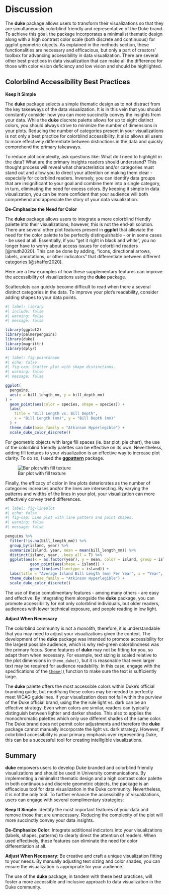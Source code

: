 # Discussion

The **duke** package allows users to transform their visualizations so that they are simultaneously colorblind friendly and representative of the Duke brand.
To achieve this goal, the package incorporates a minimalist thematic design along with a high contrast color scale (both discrete and continuous) for ggplot geometric objects.
As explained in the methods section, these functionalities are necessary and efficacious, but only a part of creators' toolbox for advancing accessibility in data visualization.
There are several other best practices in data visualization that can make all the difference for those with color vision deficiency and low vision and should be highlighted.

## Colorblind Accessibility Best Practices

**Keep It Simple**

The **duke** package selects a simple thematic design as to not distract from the key takeaways of the data visualization.
It is in this vein that you should constantly consider how you can more succinctly convey the insights from your data.
While the **duke** discrete palette allows for up to eight distinct colors, you should always strive to minimize the number of dimensions in your plots.
Reducing the number of categories present in your visualizations is not only a best practice for colorblind accessibility.
It also allows all users to more effectively differentiate between distinctions in the data and quickly comprehend the primary takeaways.

To reduce plot complexity, ask questions like: What do I need to highlight in the data?
What are the primary insights readers should understand?
This thought process will reveal what characteristics and/or categories must stand out and allow you to direct your attention on making them clear - especially for colorblind readers.
Inversely, you can identify data groups that are insignificant to your goal and combine them into a single category, in turn, eliminating the need for excess colors.
By keeping it simple in data visualization, you can be more confident that your audience will both comprehend and appreciate the story of your data visualization.

**De-Emphasize the Need for Color**

The **duke** package allows users to integrate a more colorblind friendly palette into their visualizations; however, this is not the end-all solution.
There are several other plot features present in **ggplot** that alleviate the need for the color palette to be perfectly distinguishable - or in some cases - be used at all.
Essentially, if you "get it right in black and white", you no longer have to worry about access issues for colorblind readers [@muth2020].
This can be done by adding, "icons, directional arrows, labels, annotations, or other indicators" that differentiate between different categories [@shaffer2020].

Here are a few examples of how these supplementary features can improve the accessibility of visualizations using the **duke** package.

Scatterplots can quickly become difficult to read when there a several distinct categories in the data.
To improve your plot's readability, consider adding shapes to your data points.

```r
#| label: library
#| include: false
#| warning: false
#| message: false

library(ggplot2)
library(palmerpenguins)
library(duke)
library(magrittr)
library(dplyr)
```


```r
#| label: fig-pointshape
#| echo: false
#| fig-cap: Scatter plot with shape distinctions.
#| warning: false
#| message: false

ggplot(
  penguins,
  aes(x = bill_length_mm, y = bill_depth_mm)
) +
  geom_point(aes(color = species, shape = species)) +
  labs(
    title = "Bill Length vs. Bill Depth",
    x = "Bill Length (mm)", y = "Bill Depth (mm)"
  ) +
  theme_duke(base_family = "Atkinson Hyperlegible") +
  scale_duke_color_discrete()
```

For geometric objects with large fill spaces (ie. bar plot, pie chart), the use of the colorblind friendly palettes can be effective on its own.
Nevertheless, adding fill textures to your visualization is an effective way to increase plot clarity.
To do so, I used the [**ggpattern**](https://github.com/coolbutuseless/ggpattern) package.

![Bar plot with fill texture](images/fillbar.png){#fig-fillbar}

Finally, the efficacy of color in line plots deteriorates as the number of categories increases and/or the lines are intersecting.
By varying the patterns and widths of the lines in your plot, your visualization can more effectively convey trend differences.

```r
#| label: fig-lineplot
#| echo: false
#| fig-cap: Line plot with line pattern and point shapes.
#| warning: false
#| message: false

penguins %>%
  filter(!is.na(bill_length_mm)) %>%
  group_by(island, year) %>%
  summarize(island, year, mean = mean(bill_length_mm)) %>%
  distinct(island, year, .keep_all = T) %>%
  ggplot(aes(x = as.factor(year), y = mean, color = island, group = island)) +
           geom_point(aes(shape = island)) +
           geom_line(aes(linetype = island)) +
  labs(title = "Average Island Bill Length (mm) Per Year", x = "Year", y = "Bill Length (mm)") +
  theme_duke(base_family = "Atkinson Hyperlegible") +
  scale_duke_color_discrete()
```

The use of these complimentary features - among many others - are easy and effective.
By integrating them alongside the **duke** package, you can promote accessibility for not only colorblind individuals, but older readers, audiences with lower technical exposure, and people reading in low light.

**Adjust When Necessary**

The colorblind community is not a monolith, therefore, it is understandable that you may need to adjust your visualizations given the context.
The development of the **duke** package was intended to promote accessibility for the largest possible audience, which is why red-green colorblindness was the primary focus.
Some features of **duke** may not be fitting for you, so adapt them when necessary.
For example, text sizing is scaled relative to the plot dimensions in `theme_duke()`, but it is reasonable that even larger text may be required for audience readability.
In this case, engage with the specifications of the [`theme()`](https://github.com/tidyverse/ggplot2/blob/main/R/theme.R) function to make sure the text is sufficiently large.

The **duke** palette offers the most accessible colors within Duke's official branding guide, but modifying these colors may be needed to perfectly meet WCAG guidelines.
If your visualization does not fall within the purview of the Duke official brand, using the the rule light vs. dark can be an effective strategy.
Even when colors are similar, readers can typically distinguish between lighter and darker shades.
This also to applies the monochromatic palettes which only use different shades of the same color.
The Duke brand does not permit color adjustments and therefore the **duke** package cannot manually incorporate the light vs. dark strategy.
However, if colorblind accessibility is your primary emphasis over representing Duke, this can be a successful tool for creating intelligible visualizations.

## Summary

**duke** empowers users to develop Duke branded and colorblind friendly visualizations and should be used in University communications.
By implementing a minimalist thematic design and a high contrast color palette in both continuous and discrete geometric objects, the package is an efficacious tool for data visualization in the Duke community.
Nevertheless, it is not the only tool.
To further enhance the accessibility of visualizations, users can engage with several complimentary strategies:

**Keep It Simple**: Identify the most important features of your data and remove those that are unnecessary.
Reducing the complexity of the plot will more succinctly convey your data insights.

**De-Emphasize Color**: Integrate additional indicators into your visualizations (labels, shapes, patterns) to clearly direct the attention of readers.
When used effectively, these features can eliminate the need for color differentiation at all.

**Adjust When Necessary**: Be creative and craft a unique visualization fitting to your needs.
By manually adjusting text sizing and color shades, you can ensure the visualization is appropriate for your audience.

The use of the **duke** package, in tandem with these best practices, will foster a more accessible and inclusive approach to data visualization in the Duke community.
